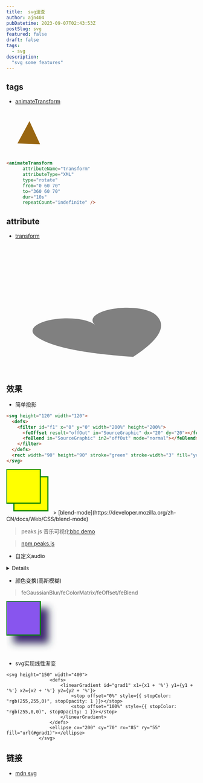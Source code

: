 ```yaml
---
title:  svg速查
author: ajn404
pubDatetime: 2023-09-07T02:43:53Z
postSlug: svg
featured: false
draft: false
tags:
  - svg
description:
  "svg some features"
---
```


## tags


- [animateTransform](https://developer.mozilla.org/zh-CN/docs/Web/SVG/Element/animateTransform)

<svg
  width="120"
  height="120"
  viewBox="0 0 120 120"
  style="fill:#996611"
  version="1.1">
  <polygon points="60,30 90,90 30,90">
    <animateTransform
      attributeName="transform"
      attributeType="XML"
      type="rotate"
      from="0 60 70"
      to="360 60 70"
      dur="10s"
      repeatCount="indefinite" />
  </polygon>
</svg>


```html
<animateTransform
      attributeName="transform"
      attributeType="XML"
      type="rotate"
      from="0 60 70"
      to="360 60 70"
      dur="10s"
      repeatCount="indefinite" />
```


## attribute
- [transform](https://developer.mozilla.org/zh-CN/docs/Web/SVG/Attribute/transform)

<svg
  viewBox="-40 0 150 100"
  xmlns="http://www.w3.org/2000/svg"
  xmlns:xlink="http://www.w3.org/1999/xlink">
  <g
    fill="grey"
    transform="rotate(-10 50 100)
                translate(-36 45.5)
                skewX(40)
                scale(1.2 0.5)">
    <path
      id="heart"
      d="M 10,30 A 20,20 0,0,1 50,30 A 20,20 0,0,1 90,30 Q 90,60 50,90 Q 10,60 10,30 z" />
  </g>
</svg>

## 效果

- 简单投影
```html
<svg height="120" width="120">
  <defs>
    <filter id="f1" x="0" y="0" width="200%" height="200%">
      <feOffset result="offOut" in="SourceGraphic" dx="20" dy="20"></feOffset>
      <feBlend in="SourceGraphic" in2="offOut" mode="normal"></feBlend>
    </filter>
  </defs>
  <rect width="90" height="90" stroke="green" stroke-width="3" fill="yellow" filter="url(#f1)"></rect>
</svg>
```
<svg height="120" width="120">
  <defs>
    <filter id="f1" x="0" y="0" width="200%" height="200%">
      <feOffset result="offOut" in="SourceGraphic" dx="20" dy="20"></feOffset>
      <feBlend in="SourceGraphic" in2="offOut" mode="normal"></feBlend>
    </filter>
  </defs>
  <rect width="90" height="90" stroke="green" stroke-width="3" fill="yellow" filter="url(#f1)"></rect>
</svg>
> [blend-mode](https://developer.mozilla.org/zh-CN/docs/Web/CSS/blend-mode)

<div class="border-10 w-full h-[20px] bg-gradient-to-r from-cyan-500 to-blue-500"/>

> peaks.js 音乐可视化[bbc demo](https://waveform.prototyping.bbc.co.uk/)

> [npm peaks.js](https://www.npmjs.com/package/peaks.js)


<Peaks client:load/>



- 自定义audio

<details>

```tsx
import React, {
    useRef,
    useLayoutEffect,
    useState,
    useEffect,
    MouseEvent,
} from 'react';
// import './Audio.css';
import uniqueId from 'lodash.uniqueid';



function transTime(value: number) {
    var time = '';
    var h = parseInt(`${value / 3600}`);
    value %= 3600;
    var m = parseInt(`${value / 60}`);
    var s = parseInt(`${value % 60}`);
    if (h > 0) {
        time = formatTime(h + ':' + m + ':' + s);
    } else {
        time = formatTime(m + ':' + s);
    }

    return time;
}

function formatTime(value: string) {
    var time = '';
    var s = value.split(':');
    var i = 0;
    for (; i < s.length - 1; i++) {
        time += s[i].length === 1 ? '0' + s[i] : s[i];
        time += ':';
    }
    time += s[i].length === 1 ? '0' + s[i] : s[i];

    return time;
}

export const Audio: React.FC<any> = props => {
    const { src, width = '80%', height = '30px' } = props;

    const audioRef = useRef<HTMLAudioElement>(null);
    const barBgRef = useRef<HTMLDivElement>(null);
    const barRef = useRef<HTMLDivElement>(null);
    const dotRef = useRef<HTMLSpanElement>(null);
    const uidRef = useRef<string>(uniqueId());

    const [toggle, setToggle] = useState<boolean>(true);
    const [progress, setProgress] = useState<number>(0);
    const [duration, setDuration] = useState<string>('00 : 00');
    const [currentTime, setCurrentTime] = useState<string>('00:00');

    useLayoutEffect(() => {
        if (audioRef.current && src) {
            audioRef.current.addEventListener('play', (e: Event) => {

                const pid = (e.target as HTMLAudioElement).getAttribute('pid');
                const audios = document.querySelectorAll('audio');
                console.log(audios);

                console.log('pid', pid);
                audios.forEach((element, index) => {
                    if (element.getAttribute('pid') === pid) return;
                    element.pause();
                });
            });

            audioRef.current.addEventListener('loadedmetadata', e => {
                const duration = transTime(
                    (e.target as HTMLAudioElement).duration as number,
                );
                setDuration(duration);
            });
            audioRef.current.addEventListener('play', _res => {
                setToggle(false);
            });
            audioRef.current.addEventListener('pause', () => {
                setToggle(true);
            });
            audioRef.current.addEventListener('timeupdate', e => {
                let value =
                    (e.target as HTMLAudioElement).currentTime /
                    (audioRef.current as HTMLAudioElement).duration;
                setProgress(value * 100);
                setCurrentTime(transTime((e.target as HTMLAudioElement).currentTime));
                // console.log('timeupdate res', res.target.currentTime);
            });
        }
        return () => { };
    }, [src]);

    useEffect(() => {
        if (dotRef.current && src) {
            const position = {
                oriOffestLeft: 0, // 移动开始时进度条的点距离进度条的偏移值
                oriX: 0, // 移动开始时的x坐标
                maxLeft: 0, // 向左最大可拖动距离
                maxRight: 0, // 向右最大可拖动距离
            };
            let flag = false; // 标记是否拖动开始

            // 按下
            const down = (event: TouchEvent | MouseEvent) => {
                if (!audioRef.current?.paused || audioRef.current.currentTime !== 0) {
                    flag = true;
                    position.oriOffestLeft = dotRef.current?.offsetLeft ?? 0; // 初始位置
                    position.oriX = position.oriX =
                        event instanceof TouchEvent
                            ? event.touches[0].clientX
                            : event.clientX; // 要同时适配mousedown和touchstart事件
                    position.maxLeft = position.oriOffestLeft; // 向左最大可拖动距离
                    position.maxRight =
                        barBgRef.current?.offsetWidth ?? 0 - position.oriOffestLeft; // 向右边最大可拖动距离

                    if (event && event.preventDefault) {
                        event.preventDefault();
                    } else {
                        (event as TouchEvent).returnValue = false;
                    }

                    // 禁止事件冒泡
                    if (event && event.stopPropagation) {
                        event.stopPropagation();
                    }
                }
            };
            // 移动
            const move = (event: TouchEvent | MouseEvent) => {
                if (flag && barBgRef.current) {
                    let clientX =
                        event instanceof TouchEvent
                            ? event.touches[0].clientX
                            : event.clientX; // 要同时适配mousemove和touchmove事件

                    let length = clientX - position.oriX;
                    if (length > position.maxRight) {
                        length = position.maxRight;
                    } else if (length < -position.maxLeft) {
                        length = -position.maxLeft;
                    }
                    // let pgsWidth = barBgRef.current?.offsetWidth;
                    let pgsWidth = parseFloat(
                        window.getComputedStyle(barBgRef.current).width.replace('px', ''),
                    );
                    let rate = (position.oriOffestLeft + length) / pgsWidth;

                    console.log('===', position.oriOffestLeft, length);

                    console.log(
                        '偏移总长比例',
                        (audioRef.current as HTMLAudioElement).duration * rate,
                        rate,
                    );
                    (audioRef.current as HTMLAudioElement).currentTime =
                        (audioRef.current as HTMLAudioElement).duration * rate;
                }
            };
            // 结束
            const end = () => {
                flag = false;
            };

            // 鼠标按下时
            dotRef.current.addEventListener('mousedown', down as any, false);
            dotRef.current.addEventListener('touchstart', down, false);

            // 开始拖动
            document.addEventListener('mousemove', move as any, false);
            document.addEventListener('touchmove', move, false);

            // 拖动结束
            document.addEventListener('mouseup', end, false);
            barBgRef.current?.addEventListener('touchend', end, false);
        }
    }, [src]);

    const handlePaly = () => {
        if (toggle && src) {
            audioRef.current?.play();
            return;
        }
        audioRef.current?.pause();
        return;
    };

    return (
        <>
            <audio
                //@ts-ignore
                pid={uidRef.current}
                controls={false}
                src={src}
                preload='metadata'
                ref={audioRef}>
                您的浏览器不支持 audio 标签
            </audio>
            <div className='audio-container' style={{ width, height }}>
                <div className='audio-toggle' onClick={handlePaly}>
                    {toggle && src ? '>' : '||'}
                </div>
                <div className='audio-progress-bar-bg h-[20px]' ref={barBgRef}>
                    <span
                        ref={dotRef}
                        className='progressDot'
                        style={{ left: `${progress - 2}%` }}></span>
                    <div
                        ref={barRef}
                        className='audio-progress-bar h-full bg-[#e0e0e0]'
                        style={{
                            width: `${progress}%`,
                        }}></div>
                </div>
                <div className='audio-time'>
                    {currentTime}/{duration}
                </div>
            </div>
        </>
    );
};
export default Audio;
```

</details>

- 颜色变换(高斯模糊)
> feGaussianBlur/feColorMatrix/feOffset/feBlend 

<svg height="140" width="140">
  <defs>
    <filter id="f4" x="0" y="0" width="200%" height="200%">
      <feOffset result="offOut" in="SourceGraphic" dx="20" dy="20"></feOffset>
      <feColorMatrix 
      result="matrixOut" 
      in="offOut" 
      type="matrix" 
      values="      0.2 0 0 0       
                    0 0 0.2 0 0      
                    0 0 0 0.2 0       
                    0 0 0 0 1 0">
      </feColorMatrix>
      <feGaussianBlur result="blurOut" in="matrixOut" stdDeviation="10"></feGaussianBlur>
      <feBlend in="SourceGraphic" in2="blurOut" mode="normal"></feBlend>
    </filter>
  </defs>
  <rect width="90" height="90" stroke="green" stroke-width="3" fill="#8855ee" filter="url(#f4)"></rect>
</svg>

- svg实现线性渐变


<CustomerSvg type='linear' client:load/>

```tsx
<svg height="150" width="400">
                <defs>
                    <linearGradient id="grad1" x1={x1 + '%'} y1={y1 + '%'} x2={x2 + '%'} y2={y2 + '%'}>
                        <stop offset="0%" style={{ stopColor: "rgb(255,255,0)", stopOpacity: 1 }}></stop>
                        <stop offset="100%" style={{ stopColor: "rgb(255,0,0)", stopOpacity: 1 }}></stop>
                    </linearGradient>
                </defs>
                <ellipse cx="200" cy="70" rx="85" ry="55" fill="url(#grad1)"></ellipse>
            </svg>
```



## 链接

- [mdn svg](https://developer.mozilla.org/zh-CN/docs/Web/SVG)
